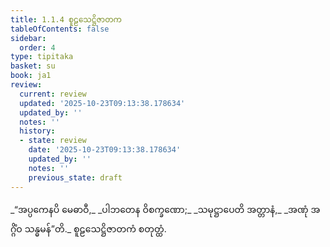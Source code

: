 ```yaml
---
title: 1.1.4 စူဠသေဋ္ဌိဇာတက
tableOfContents: false
sidebar:
  order: 4
type: tipitaka
basket: su
book: ja1
review:
  current: review
  updated: '2025-10-23T09:13:38.178634'
  updated_by: ''
  notes: ''
  history:
  - state: review
    date: '2025-10-23T09:13:38.178634'
    updated_by: ''
    notes: ''
    previous_state: draft
---
```



<ReviewStatus review={frontmatter.review} showDetails={true} />

<HypothesisAnnotation frontmatter={frontmatter} />

<DynamicBreadcrumb />

<Division number="4" book="ja1" e="ch" v="22" p="2">

<Paragraph number="8" type="verses" book="ja1">
_“အပ္ပကေနပိ မေဓာဝီ,_  
_ပါဘတေန ဝိစက္ခဏော;_  
_သမုဋ္ဌာပေတိ အတ္တာနံ,_  
_အဏုံ အဂ္ဂိံဝ သန္ဓမန်”တိ._  


</Paragraph>
</Division>

<Paragraph number="9" type="center" book="ja1">
စူဠသေဋ္ဌိဇာတကံ စတုတ္ထံ.
</Paragraph>